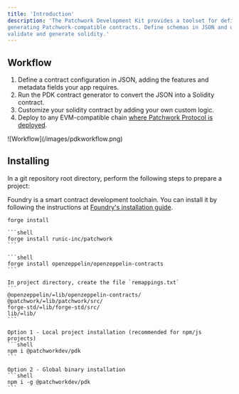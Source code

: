 ```yaml
---
title: 'Introduction'
description: 'The Patchwork Development Kit provides a toolset for defining onchain metadata schemas and 
generating Patchwork-compatible contracts. Define schemas in JSON and use the PDK tool to 
validate and generate solidity.'
---
```


## Workflow

1. Define a contract configuration in JSON, adding the features and metadata fields your app requires.
2. Run the PDK contract generator to convert the JSON into a Solidity contract.
3. Customize your solidity contract by adding your own custom logic.
4. Deploy to any EVM-compatible chain [where Patchwork Protocol is deployed](/protocol/info/networks).

<Frame>
![Workflow](/images/pdkworkflow.png)
</Frame>

## Installing

In a git repository root directory, perform the following steps to prepare a project:

<Steps>
<Step title="Install Foundry">

   Foundry is a smart contract development toolchain. You can install it by following the instructions at [Foundry's installation guide](https://book.getfoundry.sh/getting-started/installation).

   ```shell
   forge install
   ```

</Step>
<Step title="Install Patchwork Contracts Library">

    ```shell
    forge install runic-inc/patchwork
    ```

</Step>
<Step title="Install OpenZeppelin Contracts">

    ```shell
    forge install openzeppelin/openzeppelin-contracts
    ```

</Step>
<Step title="Configure Project Remappings">

    In project directory, create the file `remappings.txt`
    ```
    @openzeppelin/=lib/openzeppelin-contracts/
    @patchwork/=lib/patchwork/src/
    forge-std/=lib/forge-std/src/
    lib/=lib/
    ```

</Step>
<Step title="Install PDK">

    Option 1 - Local project installation (recommended for npm/js projects)
    ```shell
    npm i @patchworkdev/pdk
    ```

    Option 2 - Global binary installation
    ```shell
    npm i -g @patchworkdev/pdk
    ```

</Step>
</Steps>